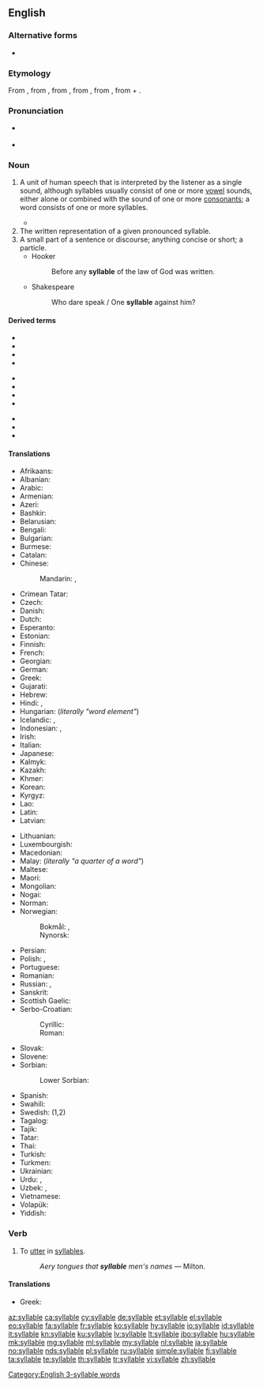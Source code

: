 ==English==

===Alternative forms===
* {{l|en|syllabe}}

===Etymology===
From {{etyl|xno|en}} {{m|fro|sillable}}, from {{etyl|fro|en}} {{m|fro|sillebe}}, from {{etyl|la|en}} {{m|la|syllaba}}, from {{etyl|grc|en}} {{m|grc|συλλαβή|}}, from {{m|grc|συλλαμβάνω||I gather together}}, from {{m|grc|συν-||together}} + {{m|grc|λαμβάνω||I take}}.

===Pronunciation===
* {{a|RP|US}} {{IPA|/ˈsɪləbəl/|[ˈsɪləbɫ]|lang=en}}
* {{audio|en-uk-syllable.ogg|Audio (UK)|lang=en}}

 [[Category:English 3-syllable words]]

===Noun===
{{en-noun}}

# {{lb|en|linguistics}} A unit of human speech that is interpreted by the listener as a single sound, although syllables usually consist of one or more [[vowel]] sounds, either alone or combined with the sound of one or more [[consonant]]s; a word consists of one or more syllables.
#* {{quote-book|author=Don DeLillo|authorlink=Don DeLillo|title=[[w:Underworld (DeLillo novel)|Underworld: A Novel]]|location=New York, N.Y.|publisher=[[w:Charles Scribner's Sons|Scribner Classics]]|year=2007|page=543|isbn=978-1-4165-9585-4|passage=I wanted to look up velleity and quotidian and memorize the fuckers for all time, spell them, learn them, pronounce them '''syllable''' by '''syllable'''—vocalize, phonate, utter the sounds, say the words for all they're worth.}}
# The written representation of a given pronounced syllable.
# A small part of a sentence or discourse; anything concise or short; a particle.
#* Hooker
#*: Before any '''syllable''' of the law of God was written.
#* Shakespeare
#*: Who dare speak / One '''syllable''' against him?

====Derived terms====
{{rel-top3|Terms derived from ''syllable''}}
* {{l|en|monosyllable}}
* {{l|en|polysyllable}}
* {{l|en|quadrisyllable}}
* {{l|en|quinquesyllable}}
{{rel-mid3}}
* {{l|en|syllabary}}
* {{l|en|syllabatim}}
* {{l|en|syllabic}}
* {{l|en|syllabification}}
{{rel-mid3}}
* {{l|en|syllabify}}
* {{l|en|trisyllable}}
* {{l|en|words of one syllable}}
{{rel-bottom}}

====Translations====
{{trans-top|unit of speech}}
* Afrikaans: {{t|af|lettergreep}}
* Albanian: {{t+|sq|rrokje|f}}
* Arabic: {{t|ar|مَقْطَع لَفْظِيّ|m}}
* Armenian: {{t+|hy|վանկ}}
* Azeri: {{t+|az|heca}}
* Bashkir: {{t|ba|ижек|sc=Cyrl}}
* Belarusian: {{t|be|склад|m|sc=Cyrl}}
* Bengali: {{t+|bn|অক্ষর|sc=Beng}}
* Bulgarian: {{t|bg|сри́чка|f|sc=Cyrl}}
* Burmese: {{t+|my|ဝဏ္ဏ|sc=Mymr}}
* Catalan: {{t+|ca|síl·laba|f}}
* Chinese:
*: Mandarin: {{t+|cmn|音節|sc=Hani}}, {{t+|cmn|音节|tr=yīnjié|sc=Hani}}
* Crimean Tatar: {{t|crh|eca}}
* Czech: {{t+|cs|slabika|f}}
* Danish: {{t|da|stavelse}}
* Dutch: {{t+|nl|lettergreep|f}}
* Esperanto: {{t|eo|silabo}}
* Estonian: {{t|et|silp}}
* Finnish: {{t+|fi|tavu}}
* French: {{t+|fr|syllabe|f}}
* Georgian: {{t|ka|მარცვალი}}
* German: {{t+|de|Silbe|f}}
* Greek: {{t+|el|συλλαβή|f}}
* Gujarati: {{t|gu|અક્ષર}}
* Hebrew: {{t|he|הֲבָרָה|f|tr=havará}}
* Hindi: {{t|hi|शब्दांश|m|sc=Deva}}, {{t+|hi|अक्षर|m|sc=Deva}}
* Hungarian: {{t+|hu|szótag}} (''literally "word element"'')
* Icelandic: {{t+|is|atkvæði|n}}, {{t|is|samstafa|f}}
* Indonesian: {{t+|id|suku kata}}, {{t+|id|silabel}}
* Irish: {{t|ga|siolla|m}}
* Italian: {{t+|it|sillaba|f}}
* Japanese: {{t|ja|音節|tr=おんせつ, onsetsu}}
* Kalmyk: {{t|xal|ниилвр|sc=Cyrl}}
* Kazakh: {{t|kk|буын|sc=Cyrl}}
* Khmer: {{t|km|ព្យាង្|tr=pyieŋ|sc=Khmr}}
* Korean: {{t+|ko|음절|sc=Hang}}
* Kyrgyz: {{t+|ky|муун|sc=Cyrl}}
* Lao: {{t|lo|ພະຍາງ|sc=Laoo}}
* Latin: {{t|la|syllaba|f}}
* Latvian: {{t|lv|zilbe|f}}
{{trans-mid}}
* Lithuanian: {{t+|lt|skiemuo|m}}
* Luxembourgish: {{t|lb|Silb|f}}
* Macedonian: {{t|mk|слог|m|sc=Cyrl}}
* Malay: {{t|ms|suku kata}} (''literally "a quarter of a word"'')
* Maltese: {{t|mt|sillaba|f}}
* Maori: {{t|mi|kūoro}}
* Mongolian: {{t+|mn|үет|sc=Cyrl}}
* Nogai: {{t|nog|бувын}}
* Norman: {{t|nrf|syllabe|f}}
* Norwegian:
*: Bokmål: {{t+|nb|stavelse|m}}, {{t+|nb|staving|m|f}}
*: Nynorsk: {{t|nn|staving|f}}
* Persian: {{t+|fa|هجا|tr=hejâ|sc=fa-Arab}}
* Polish: {{t+|pl|sylaba|f}}, {{t+|pl|zgłoska|f}}
* Portuguese: {{t+|pt|sílaba|f}}
* Romanian: {{t+|ro|silabă|f}}
* Russian: {{t+|ru|слог|m}}, {{t+|ru|склад|m|sc=Cyrl}} {{qualifier|dated}}
* Sanskrit: {{t+|sa|अक्षर|n|sc=Deva}}
* Scottish Gaelic: {{t|gd|lide|f}}
* Serbo-Croatian:
*: Cyrillic: {{t|sh|слог|m|sc=Cyrl}}
*: Roman: {{t+|sh|slog|m}}
* Slovak: {{t|sk|slabika|f}}
* Slovene: {{t+|sl|zlog|m}}
* Sorbian:
*: Lower Sorbian: {{t|dsb|złožka|f}}
* Spanish: {{t+|es|sílaba|f}}
* Swahili: {{t+|sw|silabi}}
* Swedish: {{t+|sv|stavelse|c}} (1,2)
* Tagalog: {{t+|tl|pantig}}
* Tajik: {{t|tg|ҳиҷо}}
* Tatar: {{t+|tt|иҗек}}
* Thai: {{t+|th|พยางค์|sc=Thai}}
* Turkish: {{t+|tr|hece}}
* Turkmen: {{t+|tk|bogun}}
* Ukrainian: {{t+|uk|склад|m|sc=Cyrl}}
* Urdu: {{t|ur|شبدانش|m|tr=śabdānś|sc=ur-Arab}}, {{t|ur|اکشر|m|tr=akśar|sc=ur-Arab}}
* Uzbek: {{t+|uz|boʻgʻin}}, {{t+|uz|hijo}}
* Vietnamese: {{t|vi|âm tiết}}
* Volapük: {{t+|vo|silab}}
* Yiddish: {{t|yi|טראַף|m}}
{{trans-bottom}}

===Verb===
{{en-verb|syllabl}}

# {{lb|en|transitive|poetic}} To [[utter]] in [[syllable]]s.
#: ''Aery tongues that '''syllable''' men's names'' &mdash; Milton.

====Translations====
{{trans-top|to utter in syllables}}
* Greek: {{t+|el|συλλαβίζω}}
{{trans-mid}}
{{trans-bottom}}

[[az:syllable]]
[[ca:syllable]]
[[cy:syllable]]
[[de:syllable]]
[[et:syllable]]
[[el:syllable]]
[[eo:syllable]]
[[fa:syllable]]
[[fr:syllable]]
[[ko:syllable]]
[[hy:syllable]]
[[io:syllable]]
[[id:syllable]]
[[it:syllable]]
[[kn:syllable]]
[[ku:syllable]]
[[lv:syllable]]
[[lt:syllable]]
[[jbo:syllable]]
[[hu:syllable]]
[[mk:syllable]]
[[mg:syllable]]
[[ml:syllable]]
[[my:syllable]]
[[nl:syllable]]
[[ja:syllable]]
[[no:syllable]]
[[nds:syllable]]
[[pl:syllable]]
[[ru:syllable]]
[[simple:syllable]]
[[fi:syllable]]
[[ta:syllable]]
[[te:syllable]]
[[th:syllable]]
[[tr:syllable]]
[[vi:syllable]]
[[zh:syllable]]